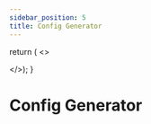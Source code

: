 ```yaml
---
sidebar_position: 5
title: Config Generator
---
```



  return (
    <>
      <style>{`
        [data-theme='dark'] {
          .env-var-input {
            box-shadow: 0 0.25rem 0.5rem rgba(255, 255, 255, 0.1);
          }
        }

        .env-var-input {
          flex-basis: 50%;
          padding: 1rem;
          border-radius: 0.5rem;
          box-shadow: 0 0.25rem 0.5rem rgba(0, 0, 0, 0.1);

          label {
            color: #333;
            margin-bottom: 0.125rem;
          }

          input {
            width: 100%;
            padding: 0.5rem;
            margin-bottom: 1rem;
            border: 0.1625rem solid #ccc;
            border-radius: 0.25rem;
            box-sizing: border-box;
          }

          .clear-values {
            display: flex;
            justify-content: flex-end;
          }
        }
      `}
      </style>
      <div className="env-var-input">
        <div className="clear-values">
          <button type="button" onClick={reset}>Clear values</button>
        </div>
        <div style={{ display: 'flex', flexDirection: 'column' }}>
          {Object.entries(inputs).map(([k, v]) => (
            <>
              <label for={k}>
                {v.docs ? <a href={v.docs} target="_blank" rel="noopener noreferrer">{k}</a> : k}
              </label>
              <input
                id={k}
                type={v.isSensitive ? 'password' : 'text'}
                value={inputs[k]?.value ?? ''}
                onChange={(e) => setInputs({ ...inputs, [k]: { ...v, value: e.target.value } })}
              />
            </>
          ))}
        </div>
      </div>
    </>
  );
};

  let output = '';
  let sanitizedOutput = '';

  switch (type) {
    case '.env':
      output = Object.entries(inputs).map(([k, v]) => `${k}=${v.value ?? ''}`).join('\n');
      sanitizedOutput = Object.entries(inputs).map(([k, v]) => `${k}=${v.isSensitive ? '*'.repeat(v.value?.length ?? 0) : v.value ?? ''}`).join('\n');
      break;
    case 'agent':
      const env = Object.entries(inputs).reduce((acc, [k, v]) => ({ ...acc, [k]: v.value ?? '' }), {});
      const sanitizedEnv = Object.entries(inputs).reduce((acc, [k, v]) => ({ ...acc, [k]: v.isSensitive ? '*'.repeat(v.value?.length ?? 0) : v.value ?? '' }), {});

      const config = {
        mcpServers: {
          tableau: {
            command: "node",
            args: ["build/index.js"],
            env
          }
        }
      }
      output = JSON.stringify(config, null, 2);
      config.mcpServers.tableau.env = sanitizedEnv;
      sanitizedOutput = JSON.stringify(config, null, 2);
      break;
    case 'vscode':
      output = Object.entries(inputs).map(([k, v]) => `"tableau.mcp.${k}": "${v.value ?? ''}",`).join('\n');
      sanitizedOutput = Object.entries(inputs).map(([k, v]) => `"tableau.mcp.${k}": "${v.isSensitive ? '*'.repeat(v.value?.length ?? 0) : v.value ?? ''}",`).join('\n');
      break;
  }

  return (
    <>
      <style>{`
        [data-theme='dark'] {
          .env-var-output {
            box-shadow: 0 0.25rem 0.5rem rgba(255, 255, 255, 0.1);
          }
        }

        .env-var-output {
          flex-basis: 50%;
          padding: 1rem;

          button {
            margin-bottom: 1rem;
          }

          pre {
            border-radius: 0.5rem;
            box-shadow: 0 0.25rem 0.5rem rgba(0, 0, 0, 0.1);
            overflow-x: auto;
            width: 35rem;
          }
        }
      `}
      </style>
      <div className="env-var-output">
        <button type="button" onClick={() => navigator.clipboard.writeText(output)}>Copy (secrets unmasked)</button>
        <pre>
          {sanitizedOutput}
        </pre>
      </div>
    </>
  );
};

  const defaultInputs = {
    SERVER: {
      docs: 'env-vars#server',
    },
    SITE_NAME: {
      docs: 'env-vars#site-name',
    },
    AUTH: {
      docs: 'env-vars#auth',
    },
    TRANSPORT: {
      docs: 'env-vars#transport',
    },
    PAT_NAME: {
      isSensitive: true,
      docs: 'authentication/pat#pat_name',
    },
    PAT_VALUE: {
      isSensitive: true,
      docs: 'authentication/pat#pat_value',
    },
    DATASOURCE_CREDENTIALS: {
      isSensitive: true,
      docs: 'env-vars#datasource_credentials',
    },
    JWT_SUB_CLAIM: {
      docs: 'authentication/direct-trust#jwt_sub_claim',
    },
    CONNECTED_APP_CLIENT_ID: {
      docs: 'authentication/direct-trust#connected_app_client_id',
    },
    CONNECTED_APP_SECRET_ID: {
      docs: 'authentication/direct-trust#connected_app_secret_id',
    },
    CONNECTED_APP_SECRET_VALUE: {
      isSensitive: true,
      docs: 'authentication/direct-trust#connected_app_secret_value',
    },
    JWT_ADDITIONAL_PAYLOAD: {
      docs: 'authentication/direct-trust#jwt_additional_payload',
    },
    INCLUDE_TOOLS: {
      docs: 'env-vars#include_tools',
    },
    EXCLUDE_TOOLS: {
      docs: 'env-vars#exclude_tools',
    },
    MAX_RESULT_LIMIT: {
      docs: 'env-vars#max_result_limit',
    },
    DISABLE_QUERY_DATASOURCE_FILTER_VALIDATION: {
      docs: 'env-vars#disable_query_datasource_filter_validation',
    },
    DISABLE_OAUTH: {
      docs: 'oauth#disable_oauth',
    },
    OAUTH_ISSUER: {
      docs: 'oauth#oauth_issuer',
    },
    OAUTH_JWE_PRIVATE_KEY_PATH: {
      docs: 'oauth#oauth_jwe_private_key_path',
    },
    OAUTH_JWE_PRIVATE_KEY_PASSPHRASE: {
      isSensitive: true,
      docs: 'oauth#oauth_jwe_private_key_passphrase'
    },
    OAUTH_REDIRECT_URI: {
      docs: 'oauth#oauth_redirect_uri'
    },
    OAUTH_AUTHORIZATION_CODE_TIMEOUT_MS: {
      docs: 'oauth#oauth_authorization_code_timeout_ms',
    },
    OAUTH_ACCESS_TOKEN_TIMEOUT_MS: {
      docs: 'oauth#oauth_access_token_timeout_ms',
    },
    OAUTH_REFRESH_TOKEN_TIMEOUT_MS: {
      docs: 'oauth#oauth_refresh_token_timeout_ms',
    },
    DEFAULT_LOG_LEVEL: {
      docs: 'env-vars#default_log_level',
    },
    DISABLE_LOG_MASKING: {
      docs: 'env-vars#disable_log_masking'
    },
  };

  const [inputs, setInputs] = useState(defaultInputs);

  const reset = () => {
    setInputs(defaultInputs);
  };

  return (<>
    <style>{`
      .config-generator {
        display: flex;
        flex-direction: row;
        gap: 2rem;
        width: 100%;
      }
    `}
    </style>
    <div className="config-generator">
      <EnvVarInput inputs={inputs} setInputs={setInputs} reset={reset} />
      <Tabs queryString="type">
        <TabItem value="env" label=".env" default>
          <ConfigOutput type=".env" inputs={inputs} />
        </TabItem>
        <TabItem value="agent" label="Agent JSON">
          <ConfigOutput type="agent" inputs={inputs} />
        </TabItem>
        <TabItem value="vscode" label="VS Code settings.json">
          <ConfigOutput type="vscode" inputs={inputs} />
        </TabItem>
      </Tabs>
    </div>
  </>);
}

# Config Generator

<ConfigGenerator />